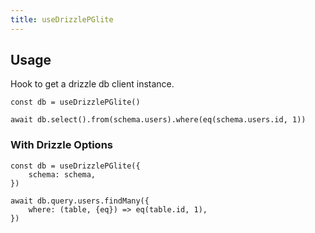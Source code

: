 ```yaml
---
title: useDrizzlePGlite
---
```


## Usage

Hook to get a drizzle db client instance.

```tsx
const db = useDrizzlePGlite()

await db.select().from(schema.users).where(eq(schema.users.id, 1))
```


### With Drizzle Options

```tsx
const db = useDrizzlePGlite({
	schema: schema,
})

await db.query.users.findMany({
	where: (table, {eq}) => eq(table.id, 1),
})
```







